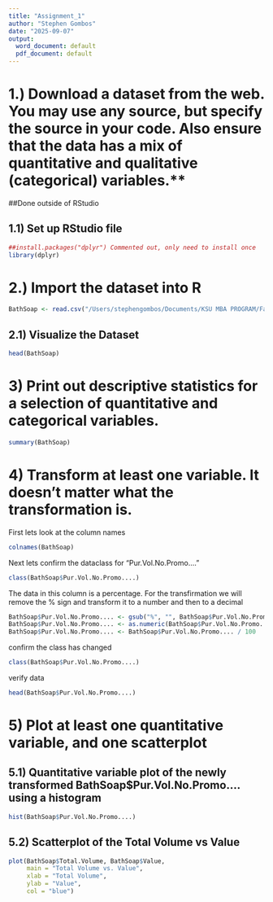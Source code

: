 ```yaml
---
title: "Assignment_1"
author: "Stephen Gombos"
date: "2025-09-07"
output:
  word_document: default
  pdf_document: default
---
```


# 1.) Download a dataset from the web. You may use any source, but specify the source in your code. Also ensure that the data has a mix of quantitative and qualitative (categorical) variables.**

##Done outside of RStudio

## 1.1) Set up RStudio file

```r
##install.packages("dplyr") Commented out, only need to install once
library(dplyr)
```

# 2.) Import the dataset into R

```r
BathSoap <- read.csv("/Users/stephengombos/Documents/KSU MBA PROGRAM/Fall 2025 FUNDAMENTALS OF MACHINE LEARNING (BA-64060-002)/CSV Files/BathSoap.CSV")
```

## 2.1) Visualize the Dataset

```r
head(BathSoap)
```

# 3) Print out descriptive statistics for a selection of quantitative and categorical variables.

```r
summary(BathSoap)
```

# 4) Transform at least one variable. It doesn't matter what the transformation is.

First lets look at the column names

```r
colnames(BathSoap)
```

Next lets confirm the dataclass for "Pur.Vol.No.Promo...."

```r
class(BathSoap$Pur.Vol.No.Promo....)
```

The data in this column is a percentage. For the transfirmation we will remove the % sign and transform it to a number and then to a decimal

```r
BathSoap$Pur.Vol.No.Promo.... <- gsub("%", "", BathSoap$Pur.Vol.No.Promo....)
BathSoap$Pur.Vol.No.Promo.... <- as.numeric(BathSoap$Pur.Vol.No.Promo....)
BathSoap$Pur.Vol.No.Promo.... <- BathSoap$Pur.Vol.No.Promo.... / 100
```

confirm the class has changed

```r
class(BathSoap$Pur.Vol.No.Promo....)
```

verify data

```r
head(BathSoap$Pur.Vol.No.Promo....)
```

# 5) Plot at least one quantitative variable, and one scatterplot

## 5.1) Quantitative variable plot of the newly transformed BathSoap\$Pur.Vol.No.Promo.... using a histogram

```r
hist(BathSoap$Pur.Vol.No.Promo....)
```

## 5.2) Scatterplot of the Total Volume vs Value

```r
plot(BathSoap$Total.Volume, BathSoap$Value,
     main = "Total Volume vs. Value",
     xlab = "Total Volume",
     ylab = "Value",
     col = "blue")
```
